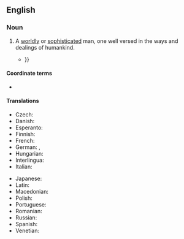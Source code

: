 ==English==

===Noun===
{{en-noun|men of the world}}

# A [[worldly]] or [[sophisticated]] man, one well versed in the ways and dealings of humankind.
#* {{RQ:Thackeray Barry Lyndon|chapter=I|page=3|passage=I presume that there is no gentleman in Europe that has not heard of the house of Barry of Barryogue, of the kingdom of Ireland, than which a more famous name is not to be found in Gwillim or D’Hozier; and though, as a '''man of the world''', I have learned to despise heartily the claims of some ''pretenders'' to high birth who have no more genealogy than the lacquey who cleans my boots, {{...}}}}

====Coordinate terms====
* {{l|en|woman of the world}}

====Translations====
{{trans-top|worldly man}}
* Czech: {{t+|cs|světák|m}}
* Danish: {{t|da|verdensmand|c}}
* Esperanto: {{t|eo|homo de mondo}}
* Finnish: {{t|fi|maailmanmies}}
* French: {{t+|fr|homme du monde|m}}
* German: {{t|de|Mann von Welt|m}}, {{t+|de|Weltmann|m}}
* Hungarian: {{t+|hu|világfi}}
* Interlingua: {{t|ia|homine del mundo}}
* Italian: {{t|it|uomo di mondo|m}}
{{trans-mid}}
* Japanese: {{t|ja|粋人|tr=すいじん, suijin}}
* Latin: {{t|la|homō mundī|m}}
* Macedonian: {{t|mk|све́тски чо́век|m}}
* Polish: {{t|pl|światowiec|m}}
* Portuguese: {{t|pt|homem do mundo|m}}
* Romanian: {{t+|ro|om de lume|m}}
* Russian: {{t|ru|све́тский челове́к|m}}
* Spanish: {{t|es|hombre del mundo|m}}
* Venetian: {{t|vec|òm de mondo|m}}
{{trans-bottom}}

{{C|en|Male people}}